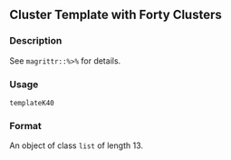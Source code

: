 
## Cluster Template with Forty Clusters {.unnumbered}


### Description

See <code>magrittr::%&gt;%</code> for details.



### Usage

<pre><code class='language-R'>templateK40
</code></pre>


### Format

An object of class <code>list</code> of length 13.


